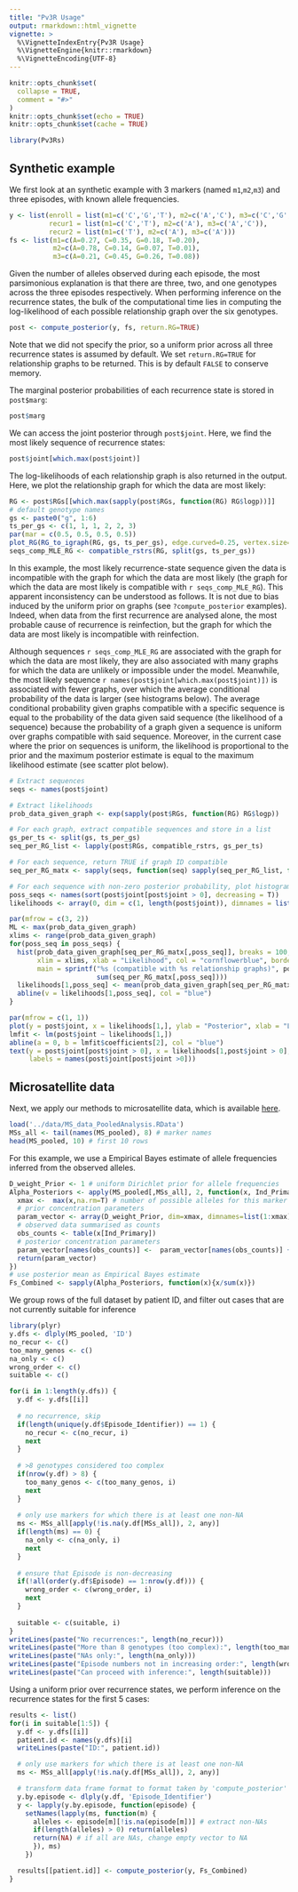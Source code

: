 ```yaml
---
title: "Pv3R Usage"
output: rmarkdown::html_vignette
vignette: >
  %\VignetteIndexEntry{Pv3R Usage}
  %\VignetteEngine{knitr::rmarkdown}
  %\VignetteEncoding{UTF-8}
---
```


```r
knitr::opts_chunk$set(
  collapse = TRUE,
  comment = "#>"
)
knitr::opts_chunk$set(echo = TRUE)
knitr::opts_chunk$set(cache = TRUE)
```

```r
library(Pv3Rs)
```

<!-- adapted from Inference_example_ICL_3212.R -->
## Synthetic example

We first look at an synthetic example with 3 markers (named `m1`,`m2`,`m3`) and three episodes, with known allele frequencies. 
```r
y <- list(enroll = list(m1=c('C','G','T'), m2=c('A','C'), m3=c('C','G','T')),
          recur1 = list(m1=c('C','T'), m2=c('A'), m3=c('A','C')),
          recur2 = list(m1=c('T'), m2=c('A'), m3=c('A')))
fs <- list(m1=c(A=0.27, C=0.35, G=0.18, T=0.20),
           m2=c(A=0.78, C=0.14, G=0.07, T=0.01),
           m3=c(A=0.21, C=0.45, G=0.26, T=0.08))
```
Given the number of alleles observed during each episode, the most parsimonious explanation is that there are three, two, and one genotypes across the three episodes respectively. When performing inference on the recurrence states, the bulk of the computational time lies in computing the log-likelihood of each possible relationship graph over the six genotypes.
```r
post <- compute_posterior(y, fs, return.RG=TRUE)
```
Note that we did not specify the prior, so a uniform prior across all three recurrence states is assumed by default. We set `return.RG=TRUE` for relationship graphs to be returned. This is by default `FALSE` to conserve memory.

The marginal posterior probabilities of each recurrence state is stored in `post$marg`:
```r
post$marg
```
We can access the joint posterior through `post$joint`. Here, we find the most likely sequence of recurrence states:
```r
post$joint[which.max(post$joint)]
```
The log-likelihoods of each relationship graph is also returned in the output. Here, we plot the relationship graph for which the data are most likely:
```r
RG <- post$RGs[[which.max(sapply(post$RGs, function(RG) RG$logp))]]
# default genotype names
gs <- paste0("g", 1:6)
ts_per_gs <- c(1, 1, 1, 2, 2, 3)
par(mar = c(0.5, 0.5, 0.5, 0.5))
plot_RG(RG_to_igraph(RG, gs, ts_per_gs), edge.curved=0.25, vertex.size=20)
seqs_comp_MLE_RG <- compatible_rstrs(RG, split(gs, ts_per_gs))
```

In this example, the most likely recurrence-state sequence given the data is incompatible with the graph for which the data are most likely (the graph for which the data are most likely is compatible with `r seqs_comp_MLE_RG`). This apparent inconsistency can be understood as follows. It is not due to bias induced by the uniform prior on graphs (see `?compute_posterior` examples). Indeed, when data from the first recurrence are analysed alone, the most probable cause of recurrence is reinfection, but the graph for which the data are most likely is incompatible with reinfection. 

Although sequences `r seqs_comp_MLE_RG` are associated with the graph for which the data are most likely, they are also associated with many graphs for which the data are unlikely or impossible under the model. Meanwhile, the most likely sequence `r names(post$joint[which.max(post$joint)])` is associated with fewer graphs, over which the average conditional probability of the data is larger (see histograms below). The average conditional probability given graphs compatible with a specific sequence is equal to the probability of the data given said sequence (the likelihood of a sequence) because the probability of a graph given a sequence is uniform over graphs compatible with said sequence. Moreover, in the current case where the prior on sequences is uniform, the likelihood is proportional to the prior and the maximum posterior estimate is equal to the maximum likelihood estimate (see scatter plot below). 

```r
# Extract sequences
seqs <- names(post$joint)

# Extract likelihoods
prob_data_given_graph <- exp(sapply(post$RGs, function(RG) RG$logp))

# For each graph, extract compatible sequences and store in a list
gs_per_ts <- split(gs, ts_per_gs)
seq_per_RG_list <- lapply(post$RGs, compatible_rstrs, gs_per_ts)

# For each sequence, return TRUE if graph ID compatible 
seq_per_RG_matx <- sapply(seqs, function(seq) sapply(seq_per_RG_list, function(x) seq %in% x))

# For each sequence with non-zero posterior probability, plot histogram of likelihoods
poss_seqs <- names(sort(post$joint[post$joint > 0], decreasing = T))
likelihoods <- array(0, dim = c(1, length(post$joint)), dimnames = list(NULL, names(post$joint)))

par(mfrow = c(3, 2))
ML <- max(prob_data_given_graph)
xlims <- range(prob_data_given_graph)
for(poss_seq in poss_seqs) {
  hist(prob_data_given_graph[seq_per_RG_matx[,poss_seq]], breaks = 100, 
       xlim = xlims, xlab = "Likelihood", col = "cornflowerblue", border = "cornflowerblue", 
       main = sprintf("%s (compatible with %s relationship graphs)", poss_seq, 
                      sum(seq_per_RG_matx[,poss_seq])))
  likelihoods[1,poss_seq] <- mean(prob_data_given_graph[seq_per_RG_matx[,poss_seq]])
  abline(v = likelihoods[1,poss_seq], col = "blue")
}
```

```r
par(mfrow = c(1, 1))
plot(y = post$joint, x = likelihoods[1,], ylab = "Posterior", xlab = "Likelihood")
lmfit <- lm(post$joint ~ likelihoods[1,])
abline(a = 0, b = lmfit$coefficients[2], col = "blue")
text(y = post$joint[post$joint > 0], x = likelihoods[1,post$joint > 0], pos = 1, 
     labels = names(post$joint[post$joint >0]))
```

<!-- adapted from Inference_example_ICL_3212.R -->
## Microsatellite data

Next, we apply our methods to microsatellite data, which is available [here](https://github.com/jwatowatson/RecurrentVivax/blob/master/RData/GeneticModel/MS_data_PooledAnalysis.RData).
```r
load('../data/MS_data_PooledAnalysis.RData')
MSs_all <- tail(names(MS_pooled), 8) # marker names
head(MS_pooled, 10) # first 10 rows
```
For this example, we use a Empirical Bayes estimate of allele frequencies inferred from the observed alleles.
```r
D_weight_Prior <- 1 # uniform Dirichlet prior for allele frequencies
Alpha_Posteriors <- apply(MS_pooled[,MSs_all], 2, function(x, Ind_Primary){
  xmax <-  max(x,na.rm=T) # number of possible alleles for this marker
  # prior concentration parameters
  param_vector <- array(D_weight_Prior, dim=xmax, dimnames=list(1:xmax))
  # observed data summarised as counts
  obs_counts <- table(x[Ind_Primary])
  # posterior concentration parameters
  param_vector[names(obs_counts)] <-  param_vector[names(obs_counts)] + obs_counts
  return(param_vector)
})
# use posterior mean as Empirical Bayes estimate
Fs_Combined <- sapply(Alpha_Posteriors, function(x){x/sum(x)})
```

We group rows of the full dataset by patient ID, and filter out cases that are not currently suitable for inference
```r
library(plyr)
y.dfs <- dlply(MS_pooled, 'ID')
no_recur <- c()
too_many_genos <- c()
na_only <- c()
wrong_order <- c()
suitable <- c()

for(i in 1:length(y.dfs)) {
  y.df <- y.dfs[[i]]
  
  # no recurrence, skip
  if(length(unique(y.df$Episode_Identifier)) == 1) {
    no_recur <- c(no_recur, i)
    next
  }
  
  # >8 genotypes considered too complex
  if(nrow(y.df) > 8) {
    too_many_genos <- c(too_many_genos, i)
    next
  }
  
  # only use markers for which there is at least one non-NA
  ms <- MSs_all[apply(!is.na(y.df[MSs_all]), 2, any)]
  if(length(ms) == 0) {
    na_only <- c(na_only, i)
    next
  }
  
  # ensure that Episode is non-decreasing
  if(!all(order(y.df$Episode) == 1:nrow(y.df))) {
    wrong_order <- c(wrong_order, i)
    next
  }
  
  suitable <- c(suitable, i)
}
writeLines(paste("No recurrences:", length(no_recur)))
writeLines(paste("More than 8 genotypes (too complex):", length(too_many_genos)))
writeLines(paste("NAs only:", length(na_only)))
writeLines(paste("Episode numbers not in increasing order:", length(wrong_order)))
writeLines(paste("Can proceed with inference:", length(suitable)))
```
Using a uniform prior over recurrence states, we perform inference on the recurrence states for the first 5 cases:
```r
results <- list()
for(i in suitable[1:5]) {
  y.df <- y.dfs[[i]]
  patient.id <- names(y.dfs)[i]
  writeLines(paste("ID:", patient.id))

  # only use markers for which there is at least one non-NA
  ms <- MSs_all[apply(!is.na(y.df[MSs_all]), 2, any)]

  # transform data frame format to format taken by 'compute_posterior'
  y.by.episode <- dlply(y.df, 'Episode_Identifier')
  y <- lapply(y.by.episode, function(episode) {
    setNames(lapply(ms, function(m) {
      alleles <- episode[m][!is.na(episode[m])] # extract non-NAs
      if(length(alleles) > 0) return(alleles)
      return(NA) # if all are NAs, change empty vector to NA
      }), ms)
    })

  results[[patient.id]] <- compute_posterior(y, Fs_Combined)
}
```

